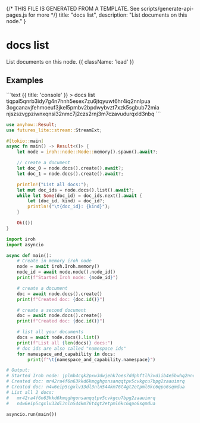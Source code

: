 {/* THIS FILE IS GENERATED FROM A TEMPLATE. See scripts/generate-api-pages.js for more */}
    title: "docs list",
    description: "List documents on this node."
}

<div className='not-prose mb-5'>
    <Breadcrumbs pages={[
        { name: 'API', href: '/docs/api', current: false },
        { name: 'docs list', href: '/docs/api/docs-list', current: true },
    ]} />
</div>

# docs list

List documents on this node. {{ className: 'lead' }}



## Examples

<CodeGroup title="docs list">
```text {{ title: 'console' }}
> docs list
      tiqpal5qnrb3idy7g4n7hnh5esex7zu6jtqyuwt6hr4iq2nnlpua
      3ogcanavjfehmoeuf3jkel5pmbv2bpdwybvzt7xzk5sgbub72mia
      njszszvgpziwnxqnsi32nmc7j2czs2rnj3m7czavudurqxld3nbq
```

```rust {{ title: 'rust' }}
use anyhow::Result;
use futures_lite::stream::StreamExt;

#[tokio::main]
async fn main() -> Result<()> {
    let node = iroh::node::Node::memory().spawn().await?;

    // create a document
    let doc_0 = node.docs().create().await?;
    let doc_1 = node.docs().create().await?;

    println!("List all docs:");
    let mut doc_ids = node.docs().list().await?;
    while let Some(doc_id) = doc_ids.next().await {
        let (doc_id, kind) = doc_id?;
        println!("\t{doc_id}: {kind}");
    }

    Ok(())
}

```


```python {{ title: 'python' }}
import iroh
import asyncio

async def main():
    # Create in memory iroh node
    node = await iroh.Iroh.memory()
    node_id = await node.node().node_id()
    print(f"Started Iroh node: {node_id}")

    # create a document
    doc = await node.docs().create()
    print(f"Created doc: {doc.id()}")

    # create a second document
    doc = await node.docs().create()
    print(f"Created doc: {doc.id()}")

    # list all your documents
    docs = await node.docs().list()
    print(f"List all {len(docs)} docs:")
    # doc ids are also called "namespace ids"
    for namespace_and_capability in docs:
        print(f"\t{namespace_and_capability.namespace}")

# Output:
# Started Iroh node: jplmb4cgk2pxw3dwjehk7oes7ddphftlh3vdiib4e5bwhq2nnokq
# Created doc: mr42ra4f6n63kkd6kmqghgonsanqqtpv5cvkgcu7bpg2zaauimrq
# Created doc: n4w6eip5cgxlv33dl3nln544km76t4gt2etpml6kc6qpo6sqmdua
# List all 2 docs:
# 	mr42ra4f6n63kkd6kmqghgonsanqqtpv5cvkgcu7bpg2zaauimrq
# 	n4w6eip5cgxlv33dl3nln544km76t4gt2etpml6kc6qpo6sqmdua

asyncio.run(main())

```


</CodeGroup>
